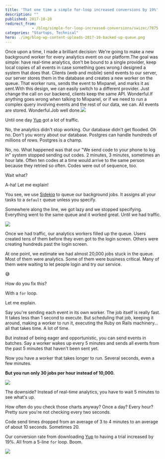 ```yaml
---
title: 'That one time a simple for-loop increased conversions by 19%'
description: ""
published: 2017-10-20
redirect_from: 
            - /blog/simple-for-loop-increased-conversions/swizec/7875
categories: "Startups, Technical"
hero: ./img/blog-wp-content-uploads-2017-10-backed-up-queue.png
---
```


Once upon a time, I made a brilliant decision: We're going to make a new background worker for every analytics event on our platform.The goal was simple: have real-time analytics, don't be bound to a single provider, keep local copies of all events in case something goes wrong.I designed a system that does that. Clients (web and mobile) send events to our server, our server stores them in the database and creates a new worker on the queue. That worker runs, sends the event to Mixpanel, and marks it as sent.With this design, we can easily switch to a different provider. Just change the call on our backend, clients keep the same API. Wonderful.If anything goes wrong when talking to Mixpanel, or if we need to run a complex query involving events and the rest of our data, we can. All events are stored. Wonderful.Job well done.![](./img/media-Mp4hQy51LjY6A-giphy.gif)

Until one day [Yup](https://www.yup.com) got a lot of traffic.

No, the analytics didn't stop working. Our database didn't get flooded. Oh no. Don't you worry about our database. Postgres can handle hundreds of millions of rows. Postgres is a champ.

No, no. What happened was that our "We send code to your phone to log in" system stopped sending out codes. 2 minutes, 3 minutes, sometimes an hour late. Often ten codes at a time would arrive to the same person because they retried so often. Codes were out of sequence, too.

Wait what?

A-ha! Let me explain!

You see, we use [Sidekiq](https://github.com/mperham/sidekiq) to queue our background jobs. It assigns all your tasks to a `default` queue unless you specify.

Somewhere along the line, we got lazy and we stopped specifying. Everything went to the same queue and it worked great. Until we had traffic.

![](./img/blog-wp-content-uploads-2017-10-backed-up-queue.png)

Once we had traffic, our analytics workers filled up the queue. Users created tens of them before they even got to the login screen. Others were creating hundreds past the login screen.

At one point, we estimate we had almost 20,000 jobs stuck in the queue. Most of them were analytics. Some of them were business critical. Many of them were waiting to let people login and try our service.

😅

How do you fix this?

With a `for` loop.

Let me explain.

Say you're sending each event in its own worker. The job itself is really fast. It takes less than 1 second to execute. But scheduling that job, keeping it around, making a worker to run it, executing the Ruby on Rails machinery… all that takes time. A lot of time.

But instead of being eager and opportunistic, you can send events in batches. Say a worker wakes up every 5 minutes and sends all events from the past 5 minutes that haven't been sent yet.

Now you have a worker that takes longer to run. Several seconds, even a few minutes.

**But you run only 30 jobs per hour instead of 10,000.**

![](./img/blog-wp-content-uploads-2017-10-batched-queue.png)

The downside? Instead of real-time analytics, you have to wait 5 minutes to see what's up.

How often do you check those charts anyway? Once a day? Every hour? Pretty sure you're not checking every two seconds.

Code send times dropped from an average of 3 to 4 minutes to an average of about 10 seconds. Sometimes 20.

Our conversion rate from downloading [Yup](https://www.yup.com) to having a trial increased by 19%. All from a 5-line `for` loop. Boom.

![](./img/media-OK27wINdQS5YQ-giphy.gif)
